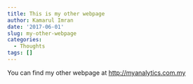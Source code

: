 ```yaml
---
title: This is my other webpage
author: Kamarul Imran
date: '2017-06-01'
slug: my-other-webpage
categories:
  - Thoughts
tags: []
---
```


You can find my other webpage at <http://myanalytics.com.my>
